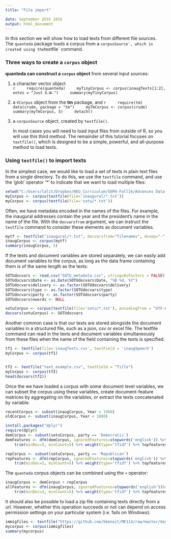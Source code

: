 ```yaml
---
title: "File import"

date: September 25th 2015
output: html_document
---
```

In this section we will show how to load texts from different file sources. The `quanteda` package loads a corpus from a `corpusSource', which is created using the `textfile` command.

### Three ways to create a `corpus` object

**quanteda can construct a `corpus` object** from several input sources:

1.  a character vector object  
    ```r
    require(quanteda)
    myTinyCorpus <- corpus(inaugTexts[1:2], notes = "Just G.W.")
    summary(myTinyCorpus)
    ```
    
2.  a `VCorpus` object from the **tm** package, and
    ```r
    require(tm)
    data(crude, package = "tm")
    myTmCorpus <- corpus(crude)
    summary(myTmCorpus, 5)
    detach()
    ```

3.  a `corpusSource` object, created by `textfile()`.

    In most cases you will need to load input files from outside of R, so you will use this third method.  The remainder of this tutorial focuses on `textfile()`, which is designed to be a simple, powerful, and all-purpose method to load texts.

### Using `textfile()` to import texts

In the simplest case, we would like to load a set of texts in plain text files from a single directory. To do this, we use the `textfile` command, and use the 'glob' operator '*' to indicate that we want to load multiple files:

```r
setwd("C:/Users/lalit/Dropbox/NEU_Curriculum/SEM4-Fall16/Advances Data Science_Architecture/GitLocal/TextAnalytics_Demo/3_file_import")
myCorpus <- corpus(textfile(file='inaugural/*.txt'))
myCorpus <- corpus(textfile(file='sotu/*.txt'))
```

Often, we have metadata encoded in the names of the files. For example, the inaugural addresses contain the year and the president's name in the name of the file. With the `docvarsfrom` argument, we can instruct the `textfile` command to consider these elements as document variables.

```r
mytf <- textfile("inaugural/*.txt", docvarsfrom="filenames", dvsep="-", docvarnames=c("Year", "President"))
inaugCorpus <- corpus(mytf)
summary(inaugCorpus, 5)
```

If the texts and document variables are stored separately, we can easily add document variables to the corpus, as long as the data frame containing them is of the same length as the texts:

```r
SOTUdocvars <- read.csv("SOTU_metadata.csv", stringsAsFactors = FALSE)
SOTUdocvars$Date <- as.Date(SOTUdocvars$Date, "%B %d, %Y")
SOTUdocvars$delivery <- as.factor(SOTUdocvars$delivery)
SOTUdocvars$type <- as.factor(SOTUdocvars$type)
SOTUdocvars$party <- as.factor(SOTUdocvars$party)
SOTUdocvars$nwords <- NULL

sotuCorpus <- corpus(textfile(file='sotu/*.txt'), encodingFrom = "UTF-8-BOM")
docvars(sotuCorpus) <- SOTUdocvars
```

Another common case is that our texts are stored alongside the document variables in a structured file, such as a json, csv or excel file. The textfile command can read in the texts and document variables simultaneously from these files when the name of the field containing the texts is specified.
```r
tf1 <- textfile(file='inaugTexts.csv', textField = 'inaugSpeech')
myCorpus <- corpus(tf1)


tf2 <- textfile("text_example.csv", textField = "Title")
myCorpus <- corpus(tf2)
head(docvars(tf2))
```

Once the we have loaded a corpus with some document level variables, we can subset the corpus using these variables, create document-feature matrices by aggregating on the variables, or extract the texts concatenated by variable.

```r
recentCorpus <- subset(inaugCorpus, Year > 1980)
oldCorpus <- subset(inaugCorpus, Year < 1880)

install.packages("dplyr")
require(dplyr)
demCorpus <- subset(sotuCorpus, party == 'Democratic')
demFeatures <- dfm(demCorpus, ignoredFeatures=stopwords('english')) %>%
    trim(minDoc=3, minCount=5) %>% weight(type='tfidf') %>% topfeatures

repCorpus <- subset(sotuCorpus, party == 'Republican') 
repFeatures <- dfm(repCorpus, ignoredFeatures=stopwords('english')) %>%
    trim(minDoc=3, minCount=5) %>% weight(type='tfidf') %>% topfeatures
```

The `quanteda` corpus objects can be combined using the `+` operator:
```r
inaugCorpus <- demCorpus + repCorpus
allFeatures <- dfm(inaugCorpus, ignoredFeatures=stopwords('english'))%>%
    trim(minDoc=3, minCount=5) %>% weight(type='tfidf') %>% topfeatures

```

It should also be possible to load a zip file containing texts directly from a url. However, whether this operation succeeds or not can depend on access permission settings on your particular system (i.e. fails on Windows):

```r
immigfiles <- textfile("https://github.com/kbenoit/ME114/raw/master/day8/UKimmigTexts.zip")
mycorpus <- corpus(immigfiles)
summary(mycorpus)
```
